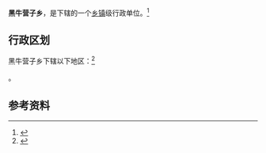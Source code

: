 {{中国乡级行政区|21/13/21/231/000}}

'''黑牛营子乡'''，是{{PRC admin/fullname|21/13/21/231/000|3}}下辖的一个[[乡镇|乡镇]]级行政单位。<ref>{{PRC admin/ref sgc|{{PRC admin/parent|21/13/21/231/000}}}}</ref>

== 行政区划 ==

黑牛营子乡下辖以下地区：<ref>{{PRC admin/ref sgc|21/13/21/231/000}}</ref>

{{PRC admin/children|21/13/21/231/000}}。

== 参考资料 ==

{{reflist}}

{{行政区划小作品}}
{{PRC admin/navcat|21/13/21/231/000}}